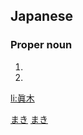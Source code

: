 {{also|真木}}
==Japanese==
{{ja-kanjitab|眞|木}}

===Proper noun===
{{ja-pos|proper|まき}}

# {{surname|lang=ja}}
# {{given name|male|lang=ja}}

[[Category:Japanese surnames|まき]]
[[Category:Japanese male given names|まき]]

[[li:眞木]]